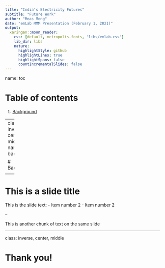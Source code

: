 ```yaml
---
title: "India's Electricity Futures"
subtitle: "Future Work"
author: "Meas Meng"
date: "emLab MMM Presentation (February 1, 2021)"
output:
  xaringan::moon_reader:
    css: [default, metropolis-fonts, "libs/emlab.css"] 
    lib_dir: libs
    nature:
      highlightStyle: github
      highlightLines: true
      highlightSpans: false
      countIncrementalSlides: false
---
```

name: toc

# Table of contents

1. [Background](#background)

---
class: inverse, center, middle
name: background

# Background

<!-- <html><div style='float:left'></div><hr color='#df110e' size=1px width=796px></html> -->

---

# This is a slide title

This is the slide text:
- Item number 2
- Item number 2

--

This is another chunk of text on the same slide

---
class: inverse, center, middle

# Thank you!
<!-- <html><div style='float:left'></div><hr color='#EB811B' size=1px width=796px></html> -->
